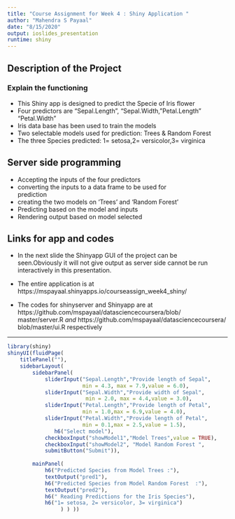---
title: "Course Assignment for Week 4 : Shiny Application "
author: "Mahendra S Payaal"
date: "8/15/2020"
output: ioslides_presentation
runtime: shiny
---

## Description of the Project

### Explain the functioning
- This Shiny app is designed to predict the Specie of Iris flower
- Four predictors are "Sepal.Length", "Sepal.Width, "Petal.Length"   "Petal.Width"
- Iris data base has been used to train the models   
- Two selectable models used for prediction: Trees & Random Forest 
- The three Species predicted: 1= setosa,2= versicolor,3= virginica

## Server side programming
- Accepting the inputs of the four predictors 
- converting the inputs to  a data frame  to be used for    
  prediction
- creating the two models on 'Trees' and 'Random Forest'
- Predicting based on the model and inputs
- Rendering output based on model selected

## Links for app and codes 

-  In the next slide the Shinyapp GUI of the project  can be   
   seen.Obviously it will not give output as server side cannot be 
   run interactively in this presentation.
   
-  The entire application is at 
   https://mspayaal.shinyapps.io/courseassign_week4_shiny/
   
- The codes for shinyserver and Shinyapp  are at  
  https://github.com/mspayaal/datasciencecoursera/blob/
  master/server.R  *and* 
  https://github.com/mspayaal/datasciencecoursera/
  blob/master/ui.R respectively


 
*** 
```{r UICode,echo= FALSE,eval = TRUE }
library(shiny)
shinyUI(fluidPage(
    titlePanel(""),
    sidebarLayout(
        sidebarPanel(
            sliderInput("Sepal.Length","Provide length of Sepal", 
                        min = 4.3, max = 7.9,value = 6.0),
            sliderInput("Sepal.Width","Provide width of Sepal",
                         min = 2.0, max = 4.4,value = 3.0),
            sliderInput("Petal.Length","Provide length of Petal",
                        min = 1.0,max = 6.9,value = 4.0),
            sliderInput("Petal.Width","Provide length of Petal",
                        min = 0.1,max = 2.5,value = 1.5),
               h6("Select model"),
            checkboxInput("showModel1","Model Trees",value = TRUE),
            checkboxInput("showModel2", "Model Random Forest ",                value = TRUE),
            submitButton("Submit")),
        
        mainPanel(
            h6("Predicted Species from Model Trees :"),
            textOutput("pred1"),
            h6("Predicted Species from Model Random Forest  :"),
            textOutput("pred2"),
            h6(" Reading Predictions for the Iris Species"),
            h6("1= setosa, 2= versicolor, 3= virginica")
                 ) ) ))
```

